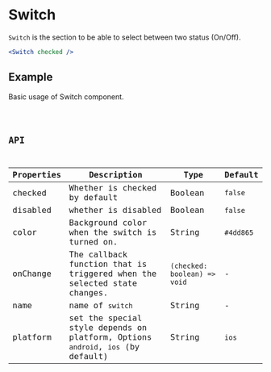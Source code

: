 # Switch

`Switch` is the section to be able to select between two status (On/Off).

```jsx pure
<Switch checked />
```

## Example

Basic usage of Switch component.

<code src="./demo/Example.tsx" />

## API

| Properties | Description                                                                      | Type                         | Default   |
| ---------- | -------------------------------------------------------------------------------- | ---------------------------- | --------- |
| checked    | Whether is checked by default                                                    | Boolean                      | `false`   |
| disabled   | whether is disabled                                                              | Boolean                      | `false`   |
| color      | Background color when the switch is turned on.                                   | String                       | `#4dd865` |
| onChange   | The callback function that is triggered when the selected state changes.         | `(checked: boolean) => void` | -         |
| name       | name of `switch`                                                                 | String                       | -         |
| platform   | set the special style depends on platform, Options `android`, `ios` (by default) | String                       | `ios`     |
